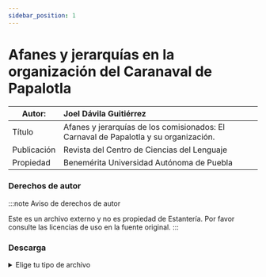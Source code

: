 ```yaml
---
sidebar_position: 1
---
```

# Afanes y jerarquías en la organización del Caranaval de Papalotla

|Autor:| Joel Dávila Guitiérrez |
|--|:--|
|Título|Afanes y jerarquías de los comisionados: El Carnaval de Papalotla y su organización.|
|Publicación|Revista del Centro de Ciencias del Lenguaje|
|Propiedad|Benemérita Universidad Autónoma de Puebla|

### Derechos de autor
    
:::note Aviso de derechos de autor

Este es un archivo externo y no es propiedad de Estantería. Por favor consulte las licencias de uso en la fuente original.
:::

### Descarga
<details>
  <summary>Elige tu tipo de archivo</summary>
    <div>
        <a href="https://estanteriadigitalpapalotla.s3.us-east-2.amazonaws.com/EstanteriaDigitalDePapalotla/Historia+y+Costumbres/Afanes-Jerarquias-Carnaval-Papalotla.pdf"> 📥 |Afanes y jerarquías de los comisionados: El Carnaval de Papalotla y su organización (PDF)</a>
        </div>      
</details>

